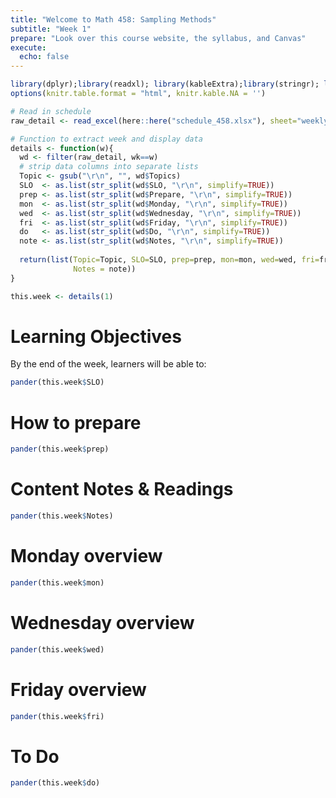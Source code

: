 ```yaml
---
title: "Welcome to Math 458: Sampling Methods"
subtitle: "Week 1"
prepare: "Look over this course website, the syllabus, and Canvas"
execute: 
  echo: false
---
```


```r
library(dplyr);library(readxl); library(kableExtra);library(stringr); library(pander)
options(knitr.table.format = "html", knitr.kable.NA = '') 

# Read in schedule
raw_detail <- read_excel(here::here("schedule_458.xlsx"), sheet="weekly_detail") 

# Function to extract week and display data
details <- function(w){
  wd <- filter(raw_detail, wk==w)
  # strip data columns into separate lists
  Topic <- gsub("\r\n", "", wd$Topics)
  SLO  <- as.list(str_split(wd$SLO, "\r\n", simplify=TRUE))
  prep <- as.list(str_split(wd$Prepare, "\r\n", simplify=TRUE))
  mon  <- as.list(str_split(wd$Monday, "\r\n", simplify=TRUE))
  wed  <- as.list(str_split(wd$Wednesday, "\r\n", simplify=TRUE))
  fri  <- as.list(str_split(wd$Friday, "\r\n", simplify=TRUE))
  do   <- as.list(str_split(wd$Do, "\r\n", simplify=TRUE))
  note <- as.list(str_split(wd$Notes, "\r\n", simplify=TRUE))
 
  return(list(Topic=Topic, SLO=SLO, prep=prep, mon=mon, wed=wed, fri=fri, do=do, 
              Notes = note))
}
```

```r
this.week <- details(1)
```

# Learning Objectives
By the end of the week, learners will be able to: 
```r
pander(this.week$SLO)
```

# How to prepare
```r
pander(this.week$prep)
```

# Content Notes & Readings
```r
pander(this.week$Notes)
```


# Monday overview
```r
pander(this.week$mon)
```

# Wednesday overview
```r
pander(this.week$wed)
```

# Friday overview
```r
pander(this.week$fri)
```

# To Do
```r
pander(this.week$do)
```

